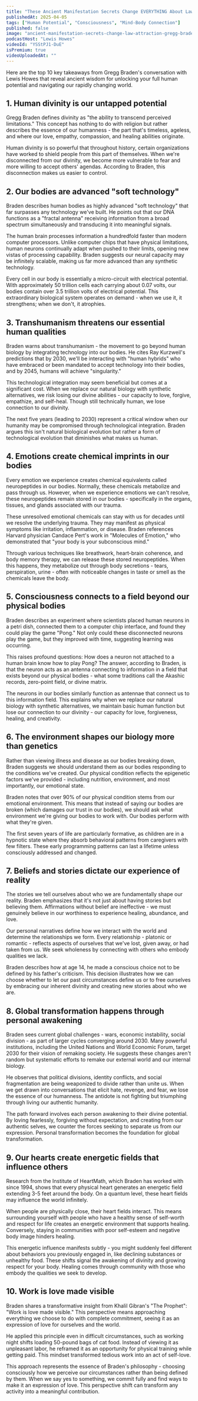 ```yaml
---
title: "These Ancient Manifestation Secrets Change EVERYTHING About Law of Attraction! Gregg Braden"
publishedAt: 2025-04-05
tags: ["Human Potential", "Consciousness", "Mind-Body Connection"]
published: false
image: "ancient-manifestation-secrets-change-law-attraction-gregg-braden.jpg"
podcastHost: "Lewis Howes"
videoId: "YSStPJ1-DuE"
isPremium: true
videoUploadedAt: ""
---
```



<PodcastSummaryPageLayout frontmatter={frontmatter}>

Here are the top 10 key takeaways from Gregg Braden's conversation with Lewis Howes that reveal ancient wisdom for unlocking your full human potential and navigating our rapidly changing world.

## 1. Human divinity is our untapped potential

Gregg Braden defines divinity as "the ability to transcend perceived limitations." This concept has nothing to do with religion but rather describes the essence of our humanness - the part that's timeless, ageless, and where our love, empathy, compassion, and healing abilities originate.

Human divinity is so powerful that throughout history, certain organizations have worked to shield people from this part of themselves. When we're disconnected from our divinity, we become more vulnerable to fear and more willing to accept others' agendas. According to Braden, this disconnection makes us easier to control.

## 2. Our bodies are advanced "soft technology"

Braden describes human bodies as highly advanced "soft technology" that far surpasses any technology we've built. He points out that our DNA functions as a "fractal antenna" receiving information from a broad spectrum simultaneously and transducing it into meaningful signals.

The human brain processes information a hundredfold faster than modern computer processors. Unlike computer chips that have physical limitations, human neurons continually adapt when pushed to their limits, opening new vistas of processing capability. Braden suggests our neural capacity may be infinitely scalable, making us far more advanced than any synthetic technology.

Every cell in our body is essentially a micro-circuit with electrical potential. With approximately 50 trillion cells each carrying about 0.07 volts, our bodies contain over 3.5 trillion volts of electrical potential. This extraordinary biological system operates on demand - when we use it, it strengthens; when we don't, it atrophies.

## 3. Transhumanism threatens our essential human qualities

Braden warns about transhumanism - the movement to go beyond human biology by integrating technology into our bodies. He cites Ray Kurzweil's predictions that by 2030, we'll be interacting with "human hybrids" who have embraced or been mandated to accept technology into their bodies, and by 2045, humans will achieve "singularity."

This technological integration may seem beneficial but comes at a significant cost. When we replace our natural biology with synthetic alternatives, we risk losing our divine abilities - our capacity to love, forgive, empathize, and self-heal. Though still technically human, we lose connection to our divinity.

The next five years (leading to 2030) represent a critical window when our humanity may be compromised through technological integration. Braden argues this isn't natural biological evolution but rather a form of technological evolution that diminishes what makes us human.

## 4. Emotions create chemical imprints in our bodies

Every emotion we experience creates chemical equivalents called neuropeptides in our bodies. Normally, these chemicals metabolize and pass through us. However, when we experience emotions we can't resolve, these neuropeptides remain stored in our bodies - specifically in the organs, tissues, and glands associated with our trauma.

These unresolved emotional chemicals can stay with us for decades until we resolve the underlying trauma. They may manifest as physical symptoms like irritation, inflammation, or disease. Braden references Harvard physician Candace Pert's work in "Molecules of Emotion," who demonstrated that "your body is your subconscious mind."

Through various techniques like breathwork, heart-brain coherence, and body memory therapy, we can release these stored neuropeptides. When this happens, they metabolize out through body secretions - tears, perspiration, urine - often with noticeable changes in taste or smell as the chemicals leave the body.

## 5. Consciousness connects to a field beyond our physical bodies

Braden describes an experiment where scientists placed human neurons in a petri dish, connected them to a computer chip interface, and found they could play the game "Pong." Not only could these disconnected neurons play the game, but they improved with time, suggesting learning was occurring.

This raises profound questions: How does a neuron not attached to a human brain know how to play Pong? The answer, according to Braden, is that the neuron acts as an antenna connecting to information in a field that exists beyond our physical bodies - what some traditions call the Akashic records, zero-point field, or divine matrix.

The neurons in our bodies similarly function as antennae that connect us to this information field. This explains why when we replace our natural biology with synthetic alternatives, we maintain basic human function but lose our connection to our divinity - our capacity for love, forgiveness, healing, and creativity.

## 6. The environment shapes our biology more than genetics

Rather than viewing illness and disease as our bodies breaking down, Braden suggests we should understand them as our bodies responding to the conditions we've created. Our physical condition reflects the epigenetic factors we've provided - including nutrition, environment, and most importantly, our emotional state.

Braden notes that over 90% of our physical condition stems from our emotional environment. This means that instead of saying our bodies are broken (which damages our trust in our bodies), we should ask what environment we're giving our bodies to work with. Our bodies perform with what they're given.

The first seven years of life are particularly formative, as children are in a hypnotic state where they absorb behavioral patterns from caregivers with few filters. These early programming patterns can last a lifetime unless consciously addressed and changed.

## 7. Beliefs and stories dictate our experience of reality

The stories we tell ourselves about who we are fundamentally shape our reality. Braden emphasizes that it's not just about having stories but believing them. Affirmations without belief are ineffective - we must genuinely believe in our worthiness to experience healing, abundance, and love.

Our personal narratives define how we interact with the world and determine the relationships we form. Every relationship - platonic or romantic - reflects aspects of ourselves that we've lost, given away, or had taken from us. We seek wholeness by connecting with others who embody qualities we lack.

Braden describes how at age 14, he made a conscious choice not to be defined by his father's criticism. This decision illustrates how we can choose whether to let our past circumstances define us or to free ourselves by embracing our inherent divinity and creating new stories about who we are.

## 8. Global transformation happens through personal awakening

Braden sees current global challenges - wars, economic instability, social division - as part of larger cycles converging around 2030. Many powerful institutions, including the United Nations and World Economic Forum, target 2030 for their vision of remaking society. He suggests these changes aren't random but systematic efforts to remake our external world and our internal biology.

He observes that political divisions, identity conflicts, and social fragmentation are being weaponized to divide rather than unite us. When we get drawn into conversations that elicit hate, revenge, and fear, we lose the essence of our humanness. The antidote is not fighting but triumphing through living our authentic humanity.

The path forward involves each person awakening to their divine potential. By loving fearlessly, forgiving without expectation, and creating from our authentic selves, we counter the forces seeking to separate us from our expression. Personal transformation becomes the foundation for global transformation.

## 9. Our hearts create energetic fields that influence others

Research from the Institute of HeartMath, which Braden has worked with since 1994, shows that every physical heart generates an energetic field extending 3-5 feet around the body. On a quantum level, these heart fields may influence the world infinitely.

When people are physically close, their heart fields interact. This means surrounding yourself with people who have a healthy sense of self-worth and respect for life creates an energetic environment that supports healing. Conversely, staying in communities with poor self-esteem and negative body image hinders healing.

This energetic influence manifests subtly - you might suddenly feel different about behaviors you previously engaged in, like declining substances or unhealthy food. These shifts signal the awakening of divinity and growing respect for your body. Healing comes through community with those who embody the qualities we seek to develop.

## 10. Work is love made visible

Braden shares a transformative insight from Khalil Gibran's "The Prophet": "Work is love made visible." This perspective means approaching everything we choose to do with complete commitment, seeing it as an expression of love for ourselves and the world.

He applied this principle even in difficult circumstances, such as working night shifts loading 50-pound bags of cat food. Instead of viewing it as unpleasant labor, he reframed it as an opportunity for physical training while getting paid. This mindset transformed tedious work into an act of self-love.

This approach represents the essence of Braden's philosophy - choosing consciously how we perceive our circumstances rather than being defined by them. When we say yes to something, we commit fully and find ways to make it an expression of love. This perspective shift can transform any activity into a meaningful contribution.

</PodcastSummaryPageLayout>
